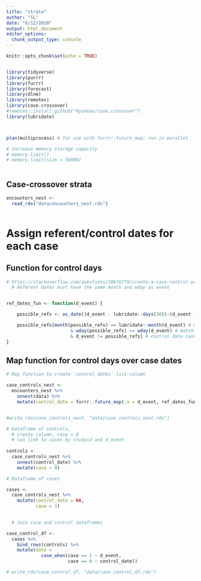 ```yaml
---
title: "strata"
author: "SL"
date: "6/12/2020"
output: html_document
editor_options: 
  chunk_output_type: console
---
```


```r
knitr::opts_chunk$set(echo = TRUE)


library(tidyverse)
library(purrr)
library(furrr)
library(forecast)
library(dlnm)
library(remotes)
library(case.crossover)
#remotes::install_github("RyanGan/case.crossover")
library(lubridate)



plan(multiprocess) # for use with furrr::future_map; run in parallel

# increase memory storage capacity
# memory.limit()
# memory.limit(size = 56000)
   
```


## Case-crossover strata

```r

encounters_nest <-
  read_rds("data/encounters_nest.rds") 
    

```

# Assign referent/control dates for each case

## Function for control days
```r

# https://stackoverflow.com/questions/20676779/create-a-case-control-pair-for-time-stratified-case-crossover-design used as guide for function
  # Referent dates must have the same month and wday as event


ref_dates_fun <- function(d_event) {

    possible_refs <- as_date((d_event - lubridate::days(30)):(d_event + lubridate::days(30)))   # restrict to +/- 30 day period

    possible_refs[month(possible_refs) == lubridate::month(d_event) # match by month 
                        & wday(possible_refs) == wday(d_event) # match by day of week
                        & d_event != possible_refs] # control date cannot be the same as case date
}


```

## Map function for control days over case dates

```r

# Map function to create `control_dates` list-column

case_controls_nest <-
  encounters_nest %>% 
    unnest(data) %>% 
    mutate(control_date = furrr::future_map(.x = d_event, ref_dates_fun))


#write_rds(case_controls_nest, "data/case_controls_nest.rds")


```



```r


# Dataframe of controls, 
  # create column, case = 0
  # can link to cases by studyid and d_event
   
controls <-
  case_controls_nest %>%
    unnest(control_date) %>%
    mutate(case = 0)

# Dataframe of cases

cases <-
  case_controls_nest %>%
    mutate(control_date = NA,
           case = 1)
  

  # Join case and control dataframes

case_control_df <-
  cases %>% 
    bind_rows(controls) %>% 
    mutate(date =
             case_when(case == 1 ~ d_event,
                       case == 0 ~ control_date))

# write_rds(case_control_df, "data/case_control_df.rds")

```

